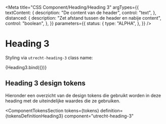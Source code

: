 <!-- @license CC0-1.0 -->



<Meta
  title="CSS Component/Heading/Heading 3"
  argTypes={{
    textContent: {
      description: "De content van de header",
      control: "text",
    },
    distanced: {
      description: "Zet afstand tussen de header en nabije content",
      control: "boolean",
    },
  }}
  parameters={{
    status: {
      type: "ALPHA",
    },
  }}
/>

# Heading 3

Styling via `utrecht-heading-3` class name:

<Canvas>
  <Story
    name="Heading 3"
    args={{
      distanced: true,
      textContent: "The Quick Brown Fox Jumps Over The Lazy Dog",
    }}
  >
    {Heading3.bind({})}
  </Story>
</Canvas>

<ArgsTable story="Heading 3" />

## Heading 3 design tokens

Hieronder een overzicht van de design tokens die gebruikt worden in deze heading met de uiteindelijke waardes die ze gebruiken.

<ComponentTokensSection
  tokens={tokens}
  definition={tokensDefinitionHeading3}
  component="utrecht-heading-3"
></ComponentTokensSection>
